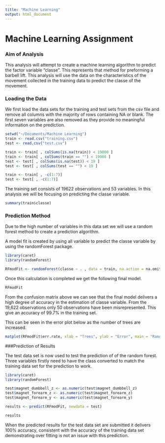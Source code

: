 ```yaml
---
title: "Machine Learning"
output: html_document
---
```


# Machine Learning Assignment

### Aim of Analysis

This analysis will attempt to create a machine learning algorithm to predict the factor variable "classe". This represents that method for preforming a barbell lift. This analysis will use the data on the characteristics of the movement collected in the training data to predict the classe of the movement.

### Loading the Data

We first load the data sets for the training and test sets from the csv file and remove all columns with the majority of rows containing NA or blank. The first seven variables are also removed as they provide no meaningful information on the prediction.

```r
setwd("~/Documents/Machine Learning")
train <- read.csv("training.csv")
test <- read.csv("test.csv")

train <- train[ , colSums(is.na(train)) < 19000 ]
train <- train[ , colSums(train == "") < 19000 ]
test <- test[ , colSums(is.na(test)) < 19 ]
test <- test[ , colSums(test == "") < 19 ]

train <- train[ , -c(1:7)]
test <- test[ , -c(1:7)]

```

The training set consists of 19622 observations and 53 variables. In this analysis we will be focusing on predicting the classe variable.

```r
summary(train$classe)
```

### Prediction Method

Due to the high number of variables in this data set we will use a random forest method to create a prediction algorithm.

A model fit is created by using all variable to predict the classe variable by using the randomForest package.

```r
library(caret)
library(randomForest)

RFmodFit <- randomForest(classe ~ . , data = train, na.action = na.omit)
```

Once this calculation is completed we get the following final model.

```r
RFmodFit
```

From the confusion matrix above we can see that the final model delivers a high degree of accuracy in the estimation of classe variable. From the 19,622 observations only 50 observations have been misrepresented. This give an accuracy of 99.7% in the training set. 

This can be seen in the error plot below as the number of trees are increased.

```r
matplot(RFmodFit$err.rate, xlab = "Trees", ylab = "Error", main = "Random Forrest Erorr", type = c("l"))
```

###Prediction of Results

The test data set is now used to test the prediction of of the random forest. Three variables firstly need to have the class converted to match the training data set for the prediction to work.

```r
library(caret)
library(randomForest)

test$magnet_dumbbell_z <- as.numeric(test$magnet_dumbbell_z)
test$magnet_forearm_z <- as.numeric(test$magnet_forearm_z)
test$magnet_forearm_y <- as.numeric(test$magnet_forearm_y)

results <- predict(RFmodFit, newdata = test)

results
```

When the predicted results for the test data set are submitted it delivers 100% accuracy, consistent with the accuracy of the training data set demonstrating over fitting is not an issue with this prediction.
